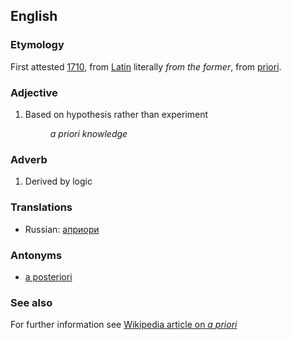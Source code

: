 ==English==
===Etymology===
First attested [[w:1710|1710]], from [[Latin]] literally ''from the former'', from [[priori]].
===Adjective===
#Based on hypothesis rather than experiment
#: ''a priori knowledge''
===Adverb===
#Derived by logic

===Translations===
*Russian: [[априори]]

===Antonyms===
*[[a posteriori]]

===See also===
For further information see [[w:a priori|Wikipedia article on ''a priori'']]